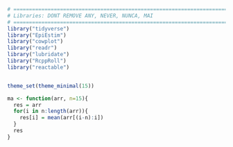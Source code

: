 
```r
# =============================================================================
# Libraries: DONT REMOVE ANY, NEVER, NUNCA, MAI
# =============================================================================
library("tidyverse")
library("EpiEstim")
library("cowplot")
library("readr")
library("lubridate")
library("RcppRoll")
library("reactable")


theme_set(theme_minimal(15))

ma <- function(arr, n=15){
  res = arr
  for(i in n:length(arr)){
    res[i] = mean(arr[(i-n):i])
  }
  res
}
```



